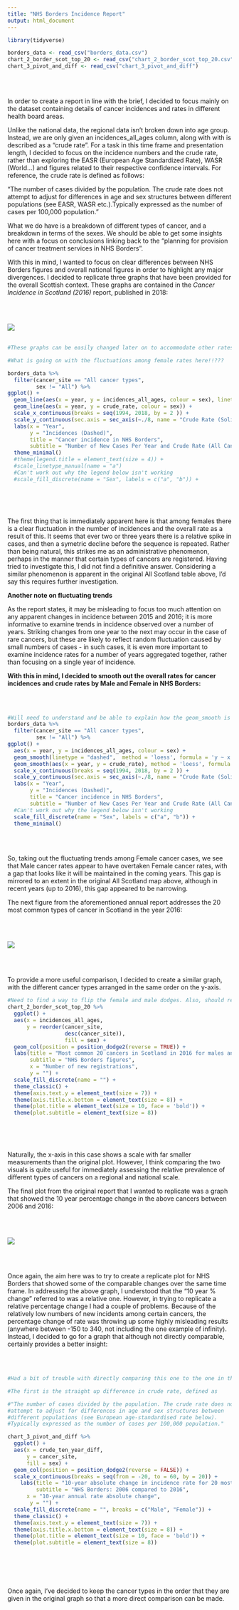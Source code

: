```yaml
---
title: "NHS Borders Incidence Report"
output: html_document
---
```


```r
library(tidyverse)
```

```r
borders_data <- read_csv("borders_data.csv")
chart_2_border_scot_top_20 <- read_csv("chart_2_border_scot_top_20.csv")
chart_3_pivot_and_diff <- read_csv("chart_3_pivot_and_diff")
```

<br />
<br />

In order to create a report in line with the brief, I decided to focus mainly on the dataset containing details of cancer incidences and rates in different health board areas.

Unlike the national data, the regional data isn't broken down into age group. Instead, we are only given an incidences_all_ages column, along with with is described as a "crude rate". For a task in this time frame and presentation length, I decided to focus on the incidence numbers and the crude rate, rather than exploring the EASR (European Age Standardized Rate), WASR (World...) and figures related to their respective confidence intervals. For reference, the crude rate is defined as follows:

"The number of cases divided by the population. The crude rate does not
attempt to adjust for differences in age and sex structures between
different populations (see EASR, WASR etc.).Typically expressed as the number of cases per 100,000 population."

What we do have is a breakdown of different types of cancer, and a breakdown in terms of the sexes. We should be able to get some insights here with a focus on conclusions  linking back to the "planning for provision of cancer treatment services in NHS Borders". 

With this in mind, I wanted to focus on clear differences between NHS Borders figures and overall national figures in order to highlight any major divergences. I decided to replicate three graphs that have been provided for the overall Scottish context. These graphs are contained in the *Cancer Incidence in Scotland (2016)* report, published in 2018:

<br />
<br />

![](Figure 1.png)
<br />
<br />

```r
#These graphs can be easily changed later on to accommodate other rates, especially when we look a bit further into the easr and wasr rates.

#What is going on with the fluctuations among female rates here!!???

borders_data %>%
  filter(cancer_site == "All cancer types",
         sex != "All") %>%
ggplot() +
  geom_line(aes(x = year, y = incidences_all_ages, colour = sex), linetype = "dashed") +
  geom_line(aes(x = year, y = crude_rate, colour = sex)) +
  scale_x_continuous(breaks = seq(1994, 2018, by = 2 )) +
  scale_y_continuous(sec.axis = sec_axis(~./8, name = "Crude Rate (Solid)\n")) +
  labs(x = "Year",
       y = "Incidences (Dashed)",
       title = "Cancer incidence in NHS Borders",
       subtitle = "Number of New Cases Per Year and Crude Rate (All Cancers)") +
  theme_minimal()
  #theme(legend.title = element_text(size = 4)) +
  #scale_linetype_manual(name = "a")
  #Can't work out why the legend below isn't working
  #scale_fill_discrete(name = "Sex", labels = c("a", "b")) +
  
```
<br />
<br />

The first thing that is immediately apparent here is that among females there is a clear fluctuation in the number of incidences and the overall rate as a result of this. It seems that ever two or three years there is a relative spike in cases, and then a symetric decline before the sequence is repeated. Rather than being natural, this strikes me as an administrative phenomenon, perhaps in the manner that certain types of cancers are registered. Having tried to investigate this, I did not find a definitive answer. Considering a similar phenomenon is apparent in the original All Scotland table above, I'd say this requires further investigation. 

**Another note on fluctuating trends**

As the report states, it may be misleading to focus too much attention on any apparent changes in incidence between 2015 and 2016; it is more informative to examine trends in incidence observed over a number of years. Striking changes from one year to the next may occur in the case of rare cancers, but these are likely to reflect random fluctuation caused by small numbers of cases - in such cases, it is even more important to examine incidence rates for a number of years aggregated together, rather than focusing on a single year of incidence.

**With this in mind, I decided to smooth out the overall rates for cancer incidences and crude rates by Male and Female in NHS Borders:**

<br />
<br />

```r
#Will need to understand and be able to explain how the geom_smooth is working in this particular case. Also, will be interesting to address exactly why the incidents seem to fluctuate up and down to such a large ever year or two. 
borders_data %>%
  filter(cancer_site == "All cancer types",
         sex != "All") %>%
ggplot() +
  aes(x = year, y = incidences_all_ages, colour = sex) +
  geom_smooth(linetype = "dashed",  method = 'loess', formula = 'y ~ x') +
  geom_smooth(aes(x = year, y = crude_rate), method = 'loess', formula = 'y ~ x') +
  scale_x_continuous(breaks = seq(1994, 2018, by = 2 )) +
  scale_y_continuous(sec.axis = sec_axis(~./8, name = "Crude Rate (Solid)\n")) +
  labs(x = "Year",
       y = "Incidences (Dashed)",
       title = "Cancer incidence in NHS Borders",
       subtitle = "Number of New Cases Per Year and Crude Rate (All Cancers)") +
  #Can't work out why the legend below isn't working
  scale_fill_discrete(name = "Sex", labels = c("a", "b")) +
  theme_minimal()
```
<br />
<br />

So, taking out the fluctuating trends among Female cancer cases, we see that Male cancer rates appear to have overtaken Female cancer rates, with a gap that looks like it will be maintained in the coming years. This gap is mirrored to an extent in the original All Scotland map above, although in recent years (up to 2016), this gap appeared to be narrowing.

The next figure from the aforementioned annual report addresses the 20 most common types of cancer in Scotland in the year 2016:

<br />
<br />

![](Figure 4.png)

<br />
<br />

To provide a more useful comparison, I decided to create a similar graph, with the different cancer types arranged in the same order on the y-axis.

```r
#Need to find a way to flip the female and male dodges. Also, should rename a couple of the cancer_sites - DONE BOTH
chart_2_border_scot_top_20 %>% 
  ggplot() +
  aes(x = incidences_all_ages, 
      y = reorder(cancer_site, 
                  desc(cancer_site)), 
                  fill = sex) +
  geom_col(position = position_dodge2(reverse = TRUE)) +
  labs(title = "Most common 20 cancers in Scotland in 2016 for males and females",
       subtitle = "NHS Borders figures",
       x = "Number of new registrations",
       y = "") +
  scale_fill_discrete(name = "") +
  theme_classic() +
  theme(axis.text.y = element_text(size = 7)) +
  theme(axis.title.x.bottom = element_text(size = 8)) +
  theme(plot.title = element_text(size = 10, face = 'bold')) +
  theme(plot.subtitle = element_text(size = 8))
 
```

<br />
<br />

Naturally, the x-axis in this case shows a scale with far smaller measurements than the original plot. However, I think comparing the two visuals is quite useful for immediately assessing the relative prevalence of different types of cancers on a regional and national scale. 

The final plot from the original report that I wanted to replicate was a graph that showed the 10 year percentage change in the above cancers between 2006 and 2016:

<br />
<br />

![](Figure 5.png)

<br />
<br />

Once again, the aim here was to try to create a replicate plot for NHS Borders that showed some of the comparable changes over the same time frame. In addressing the above graph, I understood that the "10 year % change" referred to was a relative one. However, in trying to replicate a relative percentage change I had a couple of problems. Because of the relatively low numbers of new incidents among certain cancers, the percentage change of rate was throwing up some highly misleading results (anywhere between -150 to 340, not including the one example of infinity). Instead, I decided to go for a graph that although not directly comparable, certainly provides a better insight:

<br />
<br />

```r
#Had a bit of trouble with directly comparing this one to the one in the report. Because of the relatively low numbers of new incidents among certain cancers, the percentage change of rate was throwing up some highly misleading results (anywhere between -150 to 340, not including the one example of infinity). It would be interesting to see what figures the original graph actually refers to. Maybe, if there is spare time, we can plot it. However, instead, I decided to go for two graphs that although not directly comparable, certainly provide a better insight than the aforementioned graph. 

#The first is the straight up difference in crude rate, defined as

#"The number of cases divided by the population. The crude rate does not
#attempt to adjust for differences in age and sex structures between
#different populations (see European age-standardised rate below).
#Typically expressed as the number of cases per 100,000 population."

chart_3_pivot_and_diff %>%
  ggplot() +
  aes(x = crude_ten_year_diff, 
      y = cancer_site,
      fill = sex) +
  geom_col(position = position_dodge2(reverse = FALSE)) +
  scale_x_continuous(breaks = seq(from = -20, to = 60, by = 20)) +
    labs(title = "10-year absolute change in incidence rate for 20 most common cancers in Scotland",
         subtitle = "NHS Borders: 2006 compared to 2016",
      x = "10-year annual rate absolute change",
       y = "") +
  scale_fill_discrete(name = "", breaks = c("Male", "Female")) +
  theme_classic() +
  theme(axis.text.y = element_text(size = 7)) +
  theme(axis.title.x.bottom = element_text(size = 8)) +
  theme(plot.title = element_text(size = 10, face = 'bold')) +
  theme(plot.subtitle = element_text(size = 8))
  
  
```

<br />
<br />

Once again, I've decided to keep the cancer types in the order that they are given in the original graph so that a more direct comparison can be made. 




